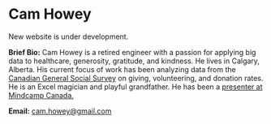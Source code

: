 
<SEO title="Welcome" />
<Avatar />

# Cam Howey

New website is under development.

**Brief Bio:** Cam Howey is a retired engineer with a passion for applying big data to healthcare, generosity, gratitude, and kindness. He lives in Calgary, Alberta. His current focus of work has been analyzing data from the [Canadian General Social Survey](https://www150.statcan.gc.ca/n1/en/catalogue/89F0115X) on giving, volunteering, and donation rates. He is an Excel magician and playful grandfather. He has been a [presenter at Mindcamp Canada.](https://www.mindcamp.org/presenters/past-presenters/?leader=howey_cam)

**Email:** [cam.howey@gmail.com](mailto:cam.howey@gmail.com)
